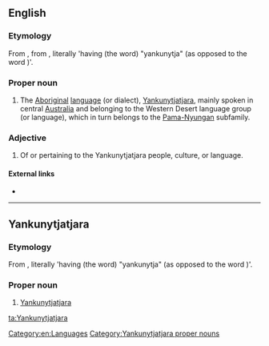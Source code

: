 ==English==
{{wikipedia}}

===Etymology===
From {{der|en|kdd|Yankunytjatjara}}, from {{compound|kdd|yankunytja|tjara|nocat=1}}, literally 'having (the word) "yankunytja" (as opposed to the word {{term|pitjantja}})'.

===Proper noun===
{{en-proper noun}}

# The [[Aboriginal]] [[language]] (or dialect), [[#Yankunytjatjara|Yankunytjatjara]], mainly spoken in central [[Australia]] and belonging to the Western Desert language group (or language), which in turn belongs to the [[Pama-Nyungan]] subfamily.

===Adjective===
{{en-adj|-}}

# Of or pertaining to the Yankunytjatjara people, culture, or language.

====External links====
* {{ethnologue|code=kdd}}

[[Category:en:Languages]]

----

==Yankunytjatjara==

===Etymology===
From {{compound|kdd|yankunytja|tjara}}, literally 'having (the word) "yankunytja" (as opposed to the word {{term|pitjantja}})'.

===Proper noun===
{{head|kdd|proper nouns}}

# [[#English|Yankunytjatjara]]

[[Category:Yankunytjatjara proper nouns]]

[[ta:Yankunytjatjara]]